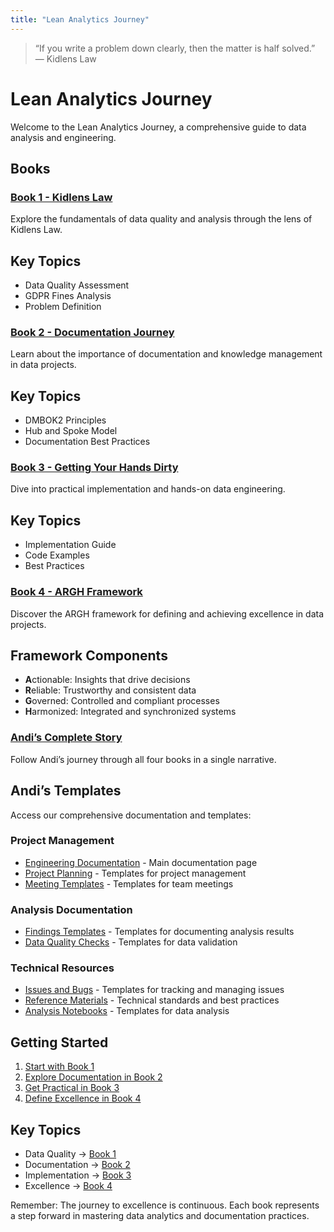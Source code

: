 ```yaml
---
title: "Lean Analytics Journey"
---
```


> "If you write a problem down clearly, then the matter is half solved."  
> — Kidlens Law

# Lean Analytics Journey

Welcome to the Lean Analytics Journey, a comprehensive guide to data analysis and engineering.

## Books

### [Book 1 - Kidlens Law](AndiStory.qmd#book-1-kidlens-law)
Explore the fundamentals of data quality and analysis through the lens of Kidlens Law.

::: {.callout-note}
## Key Topics
- Data Quality Assessment
- GDPR Fines Analysis
- Problem Definition
:::

### [Book 2 - Documentation Journey](AndiStory.qmd#book-2-the-documentation-journey)
Learn about the importance of documentation and knowledge management in data projects.

::: {.callout-note}
## Key Topics
- DMBOK2 Principles
- Hub and Spoke Model
- Documentation Best Practices
:::

### [Book 3 - Getting Your Hands Dirty](AndiStory.qmd#book-3-from-theory-to-practice-getting-your-hands-dirty)
Dive into practical implementation and hands-on data engineering.

::: {.callout-note}
## Key Topics
- Implementation Guide
- Code Examples
- Best Practices
:::

### [Book 4 - ARGH Framework](AndiStory.qmd#book-4-argh-what-does-good-look-like)
Discover the ARGH framework for defining and achieving excellence in data projects.

::: {.callout-note}
## Framework Components
- **A**ctionable: Insights that drive decisions
- **R**eliable: Trustworthy and consistent data
- **G**overned: Controlled and compliant processes
- **H**armonized: Integrated and synchronized systems
:::

### [Andi's Complete Story](AndiStory.qmd)
Follow Andi's journey through all four books in a single narrative.

## Andi's Templates {#andis-templates}

Access our comprehensive documentation and templates:

### Project Management 
- [Engineering Documentation](docs/analytical_engineering_docs.html) - Main documentation page
- [Project Planning](docs/project_planning.html) - Templates for project management
- [Meeting Templates](docs/meeting_templates.html) - Templates for team meetings

### Analysis Documentation
- [Findings Templates](docs/findings_templates.html) - Templates for documenting analysis results
- [Data Quality Checks](docs/data_quality_checks.html) - Templates for data validation

### Technical Resources
- [Issues and Bugs](docs/issues_and_bugs.html) - Templates for tracking and managing issues
- [Reference Materials](docs/reference_materials.html) - Technical standards and best practices
- [Analysis Notebooks](docs/analysis_notebooks.html) - Templates for data analysis

## Getting Started

1. [Start with Book 1](AndiStory.qmd#book-1-kidlens-law)
2. [Explore Documentation in Book 2](AndiStory.qmd#book-2-the-documentation-journey)
3. [Get Practical in Book 3](AndiStory.qmd#book-3-from-theory-to-practice-getting-your-hands-dirty)
4. [Define Excellence in Book 4](AndiStory.qmd#book-4-argh-what-does-good-look-like)

## Key Topics

- Data Quality → [Book 1](AndiStory.qmd#book-1-kidlens-law)
- Documentation → [Book 2](AndiStory.qmd#book-2-the-documentation-journey)
- Implementation → [Book 3](AndiStory.qmd#book-3-from-theory-to-practice-getting-your-hands-dirty)
- Excellence → [Book 4](AndiStory.qmd#book-4-argh-what-does-good-look-like)

Remember: The journey to excellence is continuous. Each book represents a step forward in mastering data analytics and documentation practices. 